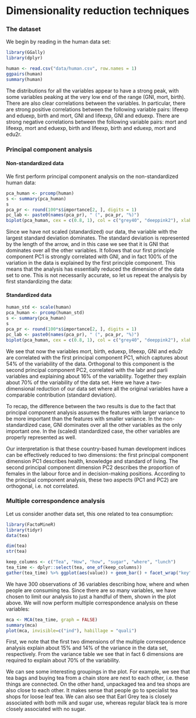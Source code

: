 # Dimensionality reduction techniques

### The dataset

We begin by reading in the human data set:

```r
library(GGally)
library(dplyr)

human <- read.csv("data/human.csv", row.names = 1)
ggpairs(human)
summary(human)
```

The distributions for all the variables appear to have a strong peak, with some
variables peaking at the very low end of the range (GNI, mort, birth). There are 
also clear correlations between the variables. In particular, there are strong 
positive correlations between the following variable pairs: lifeexp and eduexp, birth and mort, GNI and lifeexp, GNI and eduexp. There are strong negative correlations between the following variable pairs: mort and lifeexp, mort and eduexp, birth and lifeexp, birth and eduexp, mort and edu2r.

### Principal component analysis

#### Non-standardized data

We first perform principal component analysis on the non-standardized human data:

```r
pca_human <- prcomp(human)
s <- summary(pca_human)
s
pca_pr <- round(100*s$importance[2, ], digits = 1)
pc_lab <- paste0(names(pca_pr), " (", pca_pr, "%)")
biplot(pca_human, cex = c(0.8, 1), col = c("grey40", "deeppink2"), xlab = pc_lab[1], ylab = pc_lab[2])
```

Since we have not scaled (standardized) our data, the variable with the largest standard deviation dominates. The standard deviation is represented by the length of the arrow, and in this case we see that it is GNI that dominates over all the other variables. It follows that our first principle component PC1 is strongly correlated with GNI, and in fact 100% of the variation in the data is explained by the first principle component. This means that the analysis has essentially reduced the dimension of the data set to one. This is not necessarily accurate, so let us repeat the analysis by first standardizing the data:

#### Standardized data

```r
human_std <- scale(human)
pca_human <- prcomp(human_std)
s <- summary(pca_human)
s
pca_pr <- round(100*s$importance[2, ], digits = 1)
pc_lab <- paste0(names(pca_pr), " (", pca_pr, "%)")
biplot(pca_human, cex = c(0.8, 1), col = c("grey40", "deeppink2"), xlab = pc_lab[1], ylab = pc_lab[2])
```

We see that now the variables mort, birth, eduexp, lifeexp, GNI and edu2r are correlated with the first principal component PC1, which captures about 54% of the variability of the data. Orthogonal to this component is the second principal component PC2, correlated with the labr and parli variables and explaining about 16% of the variability. Together they explain about 70% of the variability of the data set. Here we have a two-dimensional reduction of our data set where all the original variables have a comparable contribution (standard deviation).

To recap, the difference between the two results is due to the fact that principal component analysis assumes the features with larger variance to be more important than the features with smaller variance. In the non-standardized case, GNI dominates over all the other variables as the only important one. In the (scaled) standardized case, the other variables are properly represented as well.

Our interpretation is that these country-based human development indices can be effectively reduced to two dimensions: the first principal component dimension PC1 describes health, knowledge and standard of living. The second principal component dimension PC2 describes the proportion of females in the labour force and in decision-making positions. According to the principal component analysis, these two aspects (PC1 and PC2) are orthogonal, i.e. not correlated.

### Multiple correspondence analysis

Let us consider another data set, this one related to tea consumption:

```r
library(FactoMineR)
library(tidyr)
data(tea)

dim(tea)
str(tea)

keep_columns <- c("Tea", "How", "how", "sugar", "where", "lunch")
tea_time <- dplyr::select(tea, one_of(keep_columns))
gather(tea_time) %>% ggplot(aes(value)) + geom_bar() + facet_wrap("key", scales = "free") + theme(axis.text.x = element_text(angle = 45, hjust = 1, size = 8))
```

We have 300 observations of 36 variables describing how, where and when people are consuming tea. Since there are so many variables, we have chosen to limit our analysis to just a handful of them, shown in the plot above. We will now perform multiple correspondence analysis on these variables:

```r
mca <- MCA(tea_time, graph = FALSE)
summary(mca)
plot(mca, invisible=c("ind"), habillage = "quali")
```

First, we note that the first two dimensions of the multiple correspondence analysis explain about 15% and 14% of the variance in the data set, respectively. From the variance table we see that in fact 6 dimensions are required to explain about 70% of the variability.

We can see some interesting groupings in the plot. For example, we see that tea bags and buying tea from a chain store are next to each other, i.e. these things are connected. On the other hand, unpackaged tea and tea shops are also close to each other. It makes sense that people go to specialist tea shops for loose leaf tea. We can also see that Earl Grey tea is closely associated with both milk and sugar use, whereas regular black tea is more closely associated with no sugar.






